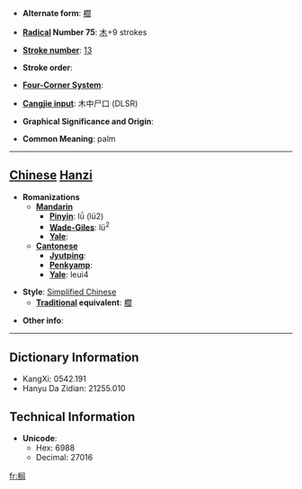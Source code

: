 * '''Alternate form''': [[櫚]]

* '''[[Wiktionary:Chinese radical index| Radical]] Number 75''': [[Wiktionary:Chinese radical index 木|木]]+9 strokes

* '''[[Wiktionary:Chinese total strokes index|Stroke number]]''': [[Wiktionary:Chinese total strokes index 13|13]]

* '''Stroke order''': 

* '''[[Wiktionary:Chinese four corner index|Four-Corner System]]''': 

* '''[[Wiktionary:Chinese Cangjie index|Cangjie input]]''': 木中尸口 (DLSR)

* '''Graphical Significance and Origin''': 

* '''Common Meaning''': palm

----

== [[Chinese]] [[Hanzi]] ==

* '''Romanizations'''
** '''[[Mandarin]]'''
*** '''[[Pinyin]]''': lǘ (lü2)
*** '''[[Wade-Giles]]''': lü<sup>2</sup>
*** '''[[Yale]]''': 
** '''[[Cantonese]]'''
*** '''[[Jyutping]]''':
*** '''[[Penkyamp]]''': 
*** '''[[Yale]]''': leui4

* '''Style''': [[Simplified Chinese]] 
** '''[[Traditional Chinese|Traditional]] equivalent''': [[櫚]]

* '''Other info''': 

----

== Dictionary Information ==

* KangXi: 0542.191
* Hanyu Da Zidian: 21255.010

== Technical Information ==

* '''Unicode''':
** Hex: 6988
** Decimal: 27016

[[fr:榈]]